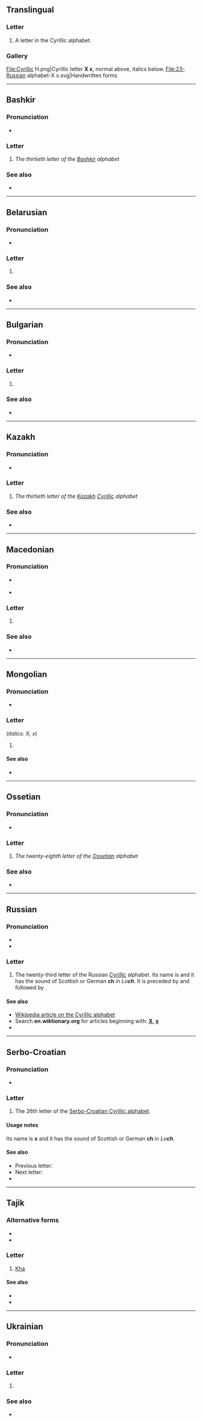{{also|ҳ|Х|-х|ҳ-|Appendix:Variations of "x"}}
{{character info}}
==Translingual==

===Letter===
{{mul-letter}}

# A letter in the Cyrillic alphabet.

===Gallery===
<gallery caption="Letter styles">
File:Cyrillic H.png|Cyrillic letter '''Х х''', normal above, italics below.
File:23-Russian alphabet-Х х.svg|Handwritten forms
</gallery>

----

==Bashkir==

===Pronunciation===
* {{qualifier|phoneme}} {{IPA|ba|/χ/}}

===Letter===
{{head|ba|letter|lower case||upper case|Х}}

# ''The thirtieth letter of the [[Bashkir]] alphabet''

===See also===
* {{list:Cyrillic script letters/ba}}

----

==Belarusian==

===Pronunciation===
* {{qualifier|phoneme}} {{IPA|be|/x/}}

===Letter===
{{head|be|letter|upper case|Х}}

# {{Cyrl-def|be|letter|24}}

===See also===
* {{list:Cyrillic script letters/be}}

----

==Bulgarian==

===Pronunciation===
* {{qualifier|phoneme}} {{bg-IPA|х}}

===Letter===
{{head|bg|letter|upper case|Х}}

# {{Cyrl-def|bg|letter|22}}

===See also===
* {{list:Cyrillic script letters/bg}}

----

==Kazakh==
{{kk-regional|х|ح}}

===Pronunciation===
* {{qualifier|phoneme}} {{IPA|kk|/x/}}

===Letter===
{{head|kk|letter|lower case||upper case|Х}}

# ''The thirtieth letter of the [[Kazakh]] [[Cyrillic]] alphabet''

===See also===
* {{list:Cyrillic script letters/kk}}

----

==Macedonian==

===Pronunciation===
* {{s|phoneme}} {{IPA|mk|/x/}}
* {{s|letter name}} {{mk-IPA|х}}

===Letter===
{{head|mk|letter|upper case|Х}}

# {{Cyrl-def|mk|letter|27}}

===See also===
* {{list:Cyrillic script letters/mk}}

----

==Mongolian==

===Pronunciation===
* {{IPA|mn|/x/}}

===Letter===
{{head|mn|letter|lower case||upper case|Х}} (''italics: Х, х'')

# {{Cyrl-def|mn|letter|25}}

====See also====
* {{list:Cyrillic script letters/mn}}

----

==Ossetian==

===Pronunciation===
* {{qualifier|phoneme}} {{IPA|os|/χ/}}

===Letter===
{{head|os|letter|sc=Cyrl|upper case|Х}}

# ''The twenty-eighth letter of the [[Ossetian]] alphabet''

===See also===
* {{list:Cyrillic script letters/os}}

----

==Russian==

===Pronunciation===
* {{ru-IPA|х}}
* {{audio|ru|Ru-{{PAGENAME}}.ogg|Audio}}

===Letter===
{{head|ru|letter|lower case||upper case|Х}}

# The twenty-third letter of the Russian [[Cyrillic]] alphabet. Its name is {{m|ru|ха}} and it has the sound of Scottish or German '''ch''' in ''Lo'''ch'''''. It is preceded by {{m|ru|ф|Ф}} and followed by {{m|ru|ц|Ц}}.

====See also====
* [[w:Cyrillic alphabet|Wikipedia article on the Cyrillic alphabet]]
* Search '''en.wiktionary.org''' for articles beginning with: '''[http://en.wiktionary.org/w/index.php?title=Special%3AAllpages&from=%D0%A5&namespace=0 Х]''', '''[http://en.wiktionary.org/w/index.php?title=Special%3AAllpages&from=%D1%85&namespace=0 х]'''
* {{list:Cyrillic script letters/ru}}

----

==Serbo-Croatian==
{{attention|sh}}

===Pronunciation===
* {{qualifier|phoneme}} {{IPA|sh|/x/}}

===Letter===
{{head|sh|letter|lower case||upper case|Х}}

# The 26th letter of the [[Serbo-Croatian Cyrillic alphabet]].

====Usage notes====
Its name is '''х''' and it has the sound of Scottish or German '''ch''' in ''Lo'''ch'''''.

====See also====
* Previous letter: {{l|sh|ф}}
* Next letter: {{l|sh|ц}}
* {{list:Cyrillic script letters/sh}}

----

==Tajik==

===Alternative forms===
* {{l|tg|x|sc=Latn}}
* {{l|tg|خ|sc=Arab}}

===Letter===
{{head|tg|letter|lower case||upper case|Х}}

# [[Kha]]

====See also====
* {{l|tg|ҳ}}
* {{list:Cyrillic script letters/tg}}

----

==Ukrainian==

===Pronunciation===
* {{qualifier|phoneme}} {{IPA|uk|/x/}}

===Letter===
{{head|uk|letter|upper case|Х}}

# {{Cyrl-def|uk|letter|26}}

===See also===
* {{list:Cyrillic script letters/uk}}